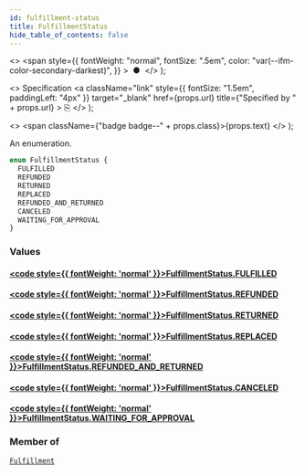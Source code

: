```yaml
---
id: fulfillment-status
title: FulfillmentStatus
hide_table_of_contents: false
---
```


  <>
    <span
      style={{
        fontWeight: "normal",
        fontSize: ".5em",
        color: "var(--ifm-color-secondary-darkest)",
      }}
    >
      &nbsp;●&nbsp;
    </span>
  </>
);

  <>
    Specification
    <a
      className="link"
      style={{ fontSize: "1.5em", paddingLeft: "4px" }}
      target="\_blank"
      href={props.url}
      title={"Specified by " + props.url}
    >
      ⎘
    </a>
  </>
);

  <>
    <span className={"badge badge--" + props.class}>{props.text}</span>
  </>
);

An enumeration.

```graphql
enum FulfillmentStatus {
  FULFILLED
  REFUNDED
  RETURNED
  REPLACED
  REFUNDED_AND_RETURNED
  CANCELED
  WAITING_FOR_APPROVAL
}
```

### Values

#### [<code style={{ fontWeight: 'normal' }}>FulfillmentStatus.<b>FULFILLED</b></code>](#)

>

#### [<code style={{ fontWeight: 'normal' }}>FulfillmentStatus.<b>REFUNDED</b></code>](#)

>

#### [<code style={{ fontWeight: 'normal' }}>FulfillmentStatus.<b>RETURNED</b></code>](#)

>

#### [<code style={{ fontWeight: 'normal' }}>FulfillmentStatus.<b>REPLACED</b></code>](#)

>

#### [<code style={{ fontWeight: 'normal' }}>FulfillmentStatus.<b>REFUNDED_AND_RETURNED</b></code>](#)

>

#### [<code style={{ fontWeight: 'normal' }}>FulfillmentStatus.<b>CANCELED</b></code>](#)

>

#### [<code style={{ fontWeight: 'normal' }}>FulfillmentStatus.<b>WAITING_FOR_APPROVAL</b></code>](#)

>

### Member of

[`Fulfillment`](../../../storefront/orders/objects/fulfillment) <Badge class="secondary" text="object"/>
